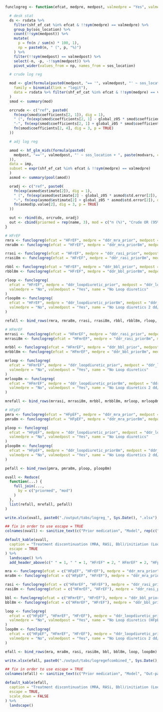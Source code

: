 ```r

funclogreg <- function(efcat, medpre, medpost, valmedpre = "Yes", valmedpost = "No", name) {

  # desk stat
  ds <- rsdata %>%
    filter(shf_ef_cat %in% efcat & !!sym(medpre) == valmedpre) %>%
    group_by(sos_location) %>%
    count(!!sym(medpost)) %>%
    mutate(
      p = fn(n / sum(n) * 100, 1),
      np = paste0(n, " (", p, "%)")
    ) %>%
    filter(!!sym(medpost) == valmedpost) %>%
    select(-n, -p, -!!sym(medpost)) %>%
    pivot_wider(values_from = np, names_from = sos_location)

  # crude log reg

  mod <- glm(formula(paste0(medpost, "== '", valmedpost, "' ~ sos_location")),
    family = binomial(link = "logit"),
    data = rsdata %>% filter(shf_ef_cat %in% efcat & !!sym(medpre) == valmedpre)
  )
  smod <- summary(mod)

  orcrude <- c("ref", paste0(
    fn(exp(smod$coefficients[2, 1]), dig = 1),
    " (", fn(exp(smod$coefficients[2, 1] - global_z05 * smod$coefficients[2, 2]), dig = 1),
    "-", fn(exp(smod$coefficients[2, 1] + global_z05 * smod$coefficients[2, 2]), dig = 1), "), ",
    fn(smod$coefficients[2, 4], dig = 3, p = TRUE)
  ))

  # adj log reg

  amod <- hf_glm_mids(formula(paste0(
    medpost, "=='", valmedpost, "' ~ sos_location + ", paste(modvars, collapse = " + ")
  )),
  data = imp,
  subset = expr(shf_ef_cat %in% efcat & !!sym(medpre) == valmedpre)
  )
  asmod <- summary(pool(amod))

  oradj <- c("ref", paste0(
    fn(exp(asmod$estimate[2]), dig = 1),
    " (", fn(exp(asmod$estimate[2] - global_z05 * asmod$std.error[2]), dig = 1),
    "-", fn(exp(asmod$estimate[2] + global_z05 * asmod$std.error[2]), dig = 1), "), ",
    fn(asmod$p.value[2], dig = 3, p = TRUE)
  ))

  out <- rbind(ds, orcrude, oradj)
  out <- cbind(priormed = rep(name, 3), mod = c("n (%)", "Crude OR (95% CI), p", "Adjusted OR (95% CI), p"), out)
}
```

```r
# HFrEF
rmra <- funclogreg(efcat = "HFrEF", medpre = "ddr_mra_prior", medpost = "ddr_mra_post", name = "MRA")
rmra8m <- funclogreg(efcat = "HFrEF", medpre = "ddr_mra_prior8m", medpost = "ddr_mra_post", name = "MRA 2 dd/8 mo")

rrasi <- funclogreg(efcat = "HFrEF", medpre = "ddr_rasi_prior", medpost = "ddr_rasi_post", name = "RASi")
rrasi8m <- funclogreg(efcat = "HFrEF", medpre = "ddr_rasi_prior8m", medpost = "ddr_rasi_post", name = "RASi 2 dd/8 mo")

rbbl <- funclogreg(efcat = "HFrEF", medpre = "ddr_bbl_prior", medpost = "ddr_bbl_post", name = "Bbl")
rbbl8m <- funclogreg(efcat = "HFrEF", medpre = "ddr_bbl_prior8m", medpost = "ddr_bbl_post", name = "Bbl 2 dd/8 mo")

rloop <- funclogreg(
  efcat = "HFrEF", medpre = "ddr_loopdiuretic_prior", medpost = "ddr_loopdiuretic_post",
  valmedpre = "No", valmedpost = "Yes", name = "No Loop diuretics"
)
rloop8m <- funclogreg(
  efcat = "HFrEF", medpre = "ddr_loopdiuretic_prior8m", medpost = "ddr_loopdiuretic_post",
  valmedpre = "No", valmedpost = "Yes", name = "No Loop diuretics 2 dd/8 mo"
)

refall <- bind_rows(rmra, rmra8m, rrasi, rrasi8m, rbbl, rbbl8m, rloop, rloop8m)

# HFmrEF
mrrasi <- funclogreg(efcat = "HFmrEF", medpre = "ddr_rasi_prior", medpost = "ddr_rasi_post", name = "RASi")
mrrasi8m <- funclogreg(efcat = "HFmrEF", medpre = "ddr_rasi_prior8m", medpost = "ddr_rasi_post", name = "RASi 2 dd/8 mo")

mrbbl <- funclogreg(efcat = "HFmrEF", medpre = "ddr_bbl_prior", medpost = "ddr_bbl_post", name = "Bbl")
mrbbl8m <- funclogreg(efcat = "HFmrEF", medpre = "ddr_bbl_prior8m", medpost = "ddr_bbl_post", name = "Bbl 2 dd/8 mo")

mrloop <- funclogreg(
  efcat = "HFmrEF", medpre = "ddr_loopdiuretic_prior", medpost = "ddr_loopdiuretic_post",
  valmedpre = "No", valmedpost = "Yes", name = "No Loop diuretics"
)
mrloop8m <- funclogreg(
  efcat = "HFmrEF", medpre = "ddr_loopdiuretic_prior8m", medpost = "ddr_loopdiuretic_post",
  valmedpre = "No", valmedpost = "Yes", name = "No Loop diuretics 2 dd/8 mo"
)

mrefall <- bind_rows(mrrasi, mrrasi8m, mrbbl, mrbbl8m, mrloop, mrloop8m)

# HFpEF
pmra <- funclogreg(efcat = "HFpEF", medpre = "ddr_mra_prior", medpost = "ddr_mra_post", name = "MRA")
pmra8m <- funclogreg(efcat = "HFpEF", medpre = "ddr_mra_prior8m", medpost = "ddr_mra_post", name = "MRA 2 dd/8 mo")

ploop <- funclogreg(
  efcat = "HFpEF", medpre = "ddr_loopdiuretic_prior", medpost = "ddr_loopdiuretic_post",
  valmedpre = "No", valmedpost = "Yes", name = "No Loop diuretics"
)
ploop8m <- funclogreg(
  efcat = "HFpEF", medpre = "ddr_loopdiuretic_prior8m", medpost = "ddr_loopdiuretic_post",
  valmedpre = "No", valmedpost = "Yes", name = "No Loop diuretics 2 dd/8 mo"
)

pefall <- bind_rows(pmra, pmra8m, ploop, ploop8m)

ovall <- Reduce(
  function(...) {
    full_join(...,
      by = c("priormed", "mod")
    )
  },
  list(refall, mrefall, pefall)
)

write.xlsx(ovall, paste0("./output/tabs/logreg_", Sys.Date(), ".xlsx"), rowNames = FALSE)

## fix in order to use escape = TRUE
colnames(ovall) <- sanitize_text(c("Prior medication", "Model", rep(c("Out-patient", "HF in-patient"), 3)))

default_kable(ovall,
  caption = "Treatment discontinuation (MRA, RASi, Bbl)/initiation (Loopdiuretics)",
  escape = TRUE
) %>%
  landscape() %>%
  add_header_above(c(" " = 1, " " = 1, "HFrEF" = 2, " HFmrEF" = 2, "HFpEF" = 2))
```

```r

mra <- funclogreg(efcat = c("HFpEF", "HFrEF"), medpre = "ddr_mra_prior", medpost = "ddr_mra_post", name = "MRA (HFpEF & HFrEF)")
mra8m <- funclogreg(efcat = c("HFpEF", "HFrEF"), medpre = "ddr_mra_prior8m", medpost = "ddr_mra_post", name = "MRA 2 dd/8 mo (HFpEF & HFrEF)")

rasi <- funclogreg(efcat = c("HFmrEF", "HFrEF"), medpre = "ddr_rasi_prior", medpost = "ddr_rasi_post", name = "RASi (HFmrEF & HFrEF)")
rasi8m <- funclogreg(efcat = c("HFmrEF", "HFrEF"), medpre = "ddr_rasi_prior8m", medpost = "ddr_rasi_post", name = "RASi 2 dd/8 mo (HFmrEF & HFrEF)")

bbl <- funclogreg(efcat = c("HFmrEF", "HFrEF"), medpre = "ddr_bbl_prior", medpost = "ddr_bbl_post", name = "Bbl (HFmrEF & HFrEF)")
bbl8m <- funclogreg(efcat = c("HFmrEF", "HFrEF"), medpre = "ddr_bbl_prior8m", medpost = "ddr_bbl_post", name = "Bbl 2 dd/8 mo (HFmrEF & HFrEF)")

loop <- funclogreg(
  efcat = c("HFpEF", "HFmrEF", "HFrEF"), medpre = "ddr_loopdiuretic_prior", medpost = "ddr_loopdiuretic_post",
  valmedpre = "No", valmedpost = "Yes", name = "No Loop diuretics (HFpEF, HFmrEF & HFrEF)"
)
loop8m <- funclogreg(
  efcat = c("HFpEF", "HFmrEF", "HFrEF"), medpre = "ddr_loopdiuretic_prior8m", medpost = "ddr_loopdiuretic_post",
  valmedpre = "No", valmedpost = "Yes", name = "No Loop diuretics 2 dd/8 mo (HFpEF, HFmrEF & HFrEF)"
)

efall <- bind_rows(mra, mra8m, rasi, rasi8m, bbl, bbl8m, loop, loop8m)

write.xlsx(efall, paste0("./output/tabs/logregefcombined_", Sys.Date(), ".xlsx"), rowNames = FALSE)

## fix in order to use escape = TRUE
colnames(efall) <- sanitize_text(c("Prior medication", "Model", "Out-patient", "HF in-patient"))

default_kable(efall,
  caption = "Treatment discontinuation (MRA, RASi, Bbl)/initiation (Loopdiuretics) - EF combined)",
  escape = TRUE,
  scale_down = FALSE
) %>%
  landscape()
```
